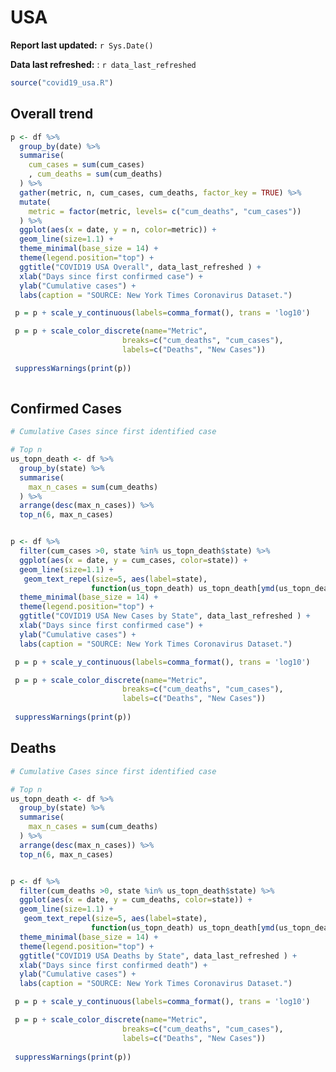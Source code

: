 
# USA {#usa}

__Report last updated:__ `r Sys.Date()`

__Data last refreshed:__ : `r data_last_refreshed`


```r
source("covid19_usa.R")
```


## Overall trend {#us-overall}

```r

p <- df %>%
  group_by(date) %>%
  summarise(
    cum_cases = sum(cum_cases)
    , cum_deaths = sum(cum_deaths)
  ) %>% 
  gather(metric, n, cum_cases, cum_deaths, factor_key = TRUE) %>%
  mutate(
    metric = factor(metric, levels= c("cum_deaths", "cum_cases"))
  ) %>%
  ggplot(aes(x = date, y = n, color=metric)) +
  geom_line(size=1.1) +
  theme_minimal(base_size = 14) +
  theme(legend.position="top") +
  ggtitle("COVID19 USA Overall", data_last_refreshed ) +
  xlab("Days since first confirmed case") +
  ylab("Cumulative cases") +
  labs(caption = "SOURCE: New York Times Coronavirus Dataset.")

 p = p + scale_y_continuous(labels=comma_format(), trans = 'log10')

 p = p + scale_color_discrete(name="Metric",
                         breaks=c("cum_deaths", "cum_cases"),
                         labels=c("Deaths", "New Cases"))
 
 suppressWarnings(print(p))
 

```


## Confirmed Cases 


```r
# Cumulative Cases since first identified case

# Top n
us_topn_death <- df %>%
  group_by(state) %>%
  summarise(
    max_n_cases = sum(cum_deaths)
  ) %>%
  arrange(desc(max_n_cases)) %>%
  top_n(6, max_n_cases)


p <- df %>%
  filter(cum_cases >0, state %in% us_topn_death$state) %>%
  ggplot(aes(x = date, y = cum_cases, color=state)) +
  geom_line(size=1.1) +
   geom_text_repel(size=5, aes(label=state),
                  function(us_topn_death) us_topn_death[ymd(us_topn_death$date) == data_last_refreshed, ])+
  theme_minimal(base_size = 14) +
  theme(legend.position="top") +
  ggtitle("COVID19 USA New Cases by State", data_last_refreshed ) +
  xlab("Days since first confirmed case") +
  ylab("Cumulative cases") +
  labs(caption = "SOURCE: New York Times Coronavirus Dataset.")

 p = p + scale_y_continuous(labels=comma_format(), trans = 'log10')

 p = p + scale_color_discrete(name="Metric",
                         breaks=c("cum_deaths", "cum_cases"),
                         labels=c("Deaths", "New Cases"))
 
 suppressWarnings(print(p))


```



## Deaths

```r
# Cumulative Cases since first identified case

# Top n
us_topn_death <- df %>%
  group_by(state) %>%
  summarise(
    max_n_cases = sum(cum_deaths)
  ) %>%
  arrange(desc(max_n_cases)) %>%
  top_n(6, max_n_cases)


p <- df %>%
  filter(cum_deaths >0, state %in% us_topn_death$state) %>%
  ggplot(aes(x = date, y = cum_deaths, color=state)) +
  geom_line(size=1.1) +
   geom_text_repel(size=5, aes(label=state),
                  function(us_topn_death) us_topn_death[ymd(us_topn_death$date) == data_last_refreshed, ])+
  theme_minimal(base_size = 14) +
  theme(legend.position="top") +
  ggtitle("COVID19 USA Deaths by State", data_last_refreshed ) +
  xlab("Days since first confirmed death") +
  ylab("Cumulative cases") +
  labs(caption = "SOURCE: New York Times Coronavirus Dataset.")

 p = p + scale_y_continuous(labels=comma_format(), trans = 'log10')

 p = p + scale_color_discrete(name="Metric",
                         breaks=c("cum_deaths", "cum_cases"),
                         labels=c("Deaths", "New Cases"))
 
 suppressWarnings(print(p))


```
